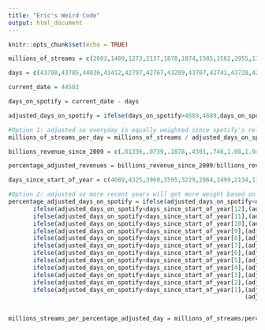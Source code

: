 ```yaml
---
title: "Eric's Weird Code"
output: html_document
---
```


```r
knitr::opts_chunk$set(echo = TRUE)
```

```r
millions_of_streams = c(2603,1489,1273,2137,1878,1874,1585,1562,2955,1306,2136,1911,1865,1766,1604,1585,1571,1566,1422,1285,2289,1721,1695,1536,1524,1451,1355,1354,2076,1871,1685,1662,1664,1640,1599,1572,1566,1543,1411,1384,1357,1979,1832,1681,1636,1513,1467,1458,1430,1414,1399,1281,1238,1254,2391,1670,1495,1425,1367,1372,1362,1302,1283,1268,1270,1280,1263,1243,1250,1234,1592,1524,1480,1310,1294,1274,1224,1215,1489,1236,1285,1239,1260,1244,1232,1223,1350,1351,1471,1469,1291,1543,1489,1231,1391,2157,1248,1229,1456)

days = c(43798,43785,44036,43412,42797,42767,43209,43707,42741,43728,42580,43553,42622,43224,41498,43483,42972,42615,41442,42993,42993,41810,43160,43315,42122,43726,43805,42151,43391,41810,42634,42317,42788,43370,42852,42818,41530,43329,43407,41358,40771,43637,43119,43770,27698,42824,42587,42678,41743,42524,41953,42874,43389,38145,43595,42950,43217,43595,42832,42986,41415,42692,42073,43196,42537,41156,43202,43560,39490,42846,42888,42299,42405,42171,43196,42713,42398,42163,42842,43154,42108,42244,35002,41156,43293,41778,42398,43250,42341,40963,42496,42065,42842,37455,43377,42465,41880,42573,42108)

current_date = 44503

days_on_spotify = current_date - days

adjusted_days_on_spotify = ifelse(days_on_spotify>4689,4689,days_on_spotify)

#Option 1: adjusted so everyday is equally weighted since spotify's release
millions_of_streams_per_day = millions_of_streams / adjusted_days_on_spotify

billions_revenue_since_2009 = c(.01336,.0739,.1878,.4301,.746,1.08,1.94,2.95,4.09,5.26,6.76,7.88,9.46)

percentage_adjusted_revenues = billions_revenue_since_2009/billions_revenue_since_2009[13]

days_since_start_of_year = c(4689,4325,3960,3595,3229,2864,2499,2134,1768,1403,1038,673,307)

#Option 2: adjusted so more recent years will get more weight based on total revenue of spotify (early years like 2009 will get less weight since there were significantly less spotify users)
percentage_adjusted_days_on_spotify = ifelse(adjusted_days_on_spotify<days_since_start_of_year[13],adjusted_days_on_spotify*percentage_adjusted_revenues[13],
       ifelse(adjusted_days_on_spotify<days_since_start_of_year[12],(adjusted_days_on_spotify-days_since_start_of_year[13])*percentage_adjusted_revenues[12]+307*percentage_adjusted_revenues[13],
       ifelse(adjusted_days_on_spotify<days_since_start_of_year[11],(adjusted_days_on_spotify-days_since_start_of_year[12])*percentage_adjusted_revenues[11]+365.25*percentage_adjusted_revenues[12]+307*percentage_adjusted_revenues[13],
       ifelse(adjusted_days_on_spotify<days_since_start_of_year[10],(adjusted_days_on_spotify-days_since_start_of_year[11])*percentage_adjusted_revenues[10]+365.25*percentage_adjusted_revenues[11]+365.25*percentage_adjusted_revenues[12]+307*percentage_adjusted_revenues[13],
       ifelse(adjusted_days_on_spotify<days_since_start_of_year[9],(adjusted_days_on_spotify-days_since_start_of_year[10])*percentage_adjusted_revenues[9]+365.25*percentage_adjusted_revenues[10]+365.25*percentage_adjusted_revenues[11]+365.25*percentage_adjusted_revenues[12]+307*percentage_adjusted_revenues[13],
       ifelse(adjusted_days_on_spotify<days_since_start_of_year[8],(adjusted_days_on_spotify-days_since_start_of_year[9])*percentage_adjusted_revenues[8]+365.25*percentage_adjusted_revenues[9]+365.25*percentage_adjusted_revenues[10]+365.25*percentage_adjusted_revenues[11]+365.25*percentage_adjusted_revenues[12]+307*percentage_adjusted_revenues[13],
       ifelse(adjusted_days_on_spotify<days_since_start_of_year[7],(adjusted_days_on_spotify-days_since_start_of_year[8])*percentage_adjusted_revenues[7]+365.25*percentage_adjusted_revenues[8]+365.25*percentage_adjusted_revenues[9]+365.25*percentage_adjusted_revenues[10]+365.25*percentage_adjusted_revenues[11]+365.25*percentage_adjusted_revenues[12]+307*percentage_adjusted_revenues[13],
       ifelse(adjusted_days_on_spotify<days_since_start_of_year[6],(adjusted_days_on_spotify-days_since_start_of_year[7])*percentage_adjusted_revenues[6]+365.25*percentage_adjusted_revenues[7]+365.25*percentage_adjusted_revenues[8]+365.25*percentage_adjusted_revenues[9]+365.25*percentage_adjusted_revenues[10]+365.25*percentage_adjusted_revenues[11]+365.25*percentage_adjusted_revenues[12]+307*percentage_adjusted_revenues[13],
       ifelse(adjusted_days_on_spotify<days_since_start_of_year[5],(adjusted_days_on_spotify-days_since_start_of_year[6])*percentage_adjusted_revenues[5]+365.25*percentage_adjusted_revenues[6]+365.25*percentage_adjusted_revenues[7]+365.25*percentage_adjusted_revenues[8]+365.25*percentage_adjusted_revenues[9]+365.25*percentage_adjusted_revenues[10]+365.25*percentage_adjusted_revenues[11]+365.25*percentage_adjusted_revenues[12]+307*percentage_adjusted_revenues[13],
       ifelse(adjusted_days_on_spotify<days_since_start_of_year[4],(adjusted_days_on_spotify-days_since_start_of_year[5])*percentage_adjusted_revenues[4]+365.25*percentage_adjusted_revenues[5]+365.25*percentage_adjusted_revenues[6]+365.25*percentage_adjusted_revenues[7]+365.25*percentage_adjusted_revenues[8]+365.25*percentage_adjusted_revenues[9]+365.25*percentage_adjusted_revenues[10]+365.25*percentage_adjusted_revenues[11]+365.25*percentage_adjusted_revenues[12]+307*percentage_adjusted_revenues[13],
       ifelse(adjusted_days_on_spotify<days_since_start_of_year[3],(adjusted_days_on_spotify-days_since_start_of_year[4])*percentage_adjusted_revenues[3]+365.25*percentage_adjusted_revenues[4]+365.25*percentage_adjusted_revenues[5]+365.25*percentage_adjusted_revenues[6]+365.25*percentage_adjusted_revenues[7]+365.25*percentage_adjusted_revenues[8]+365.25*percentage_adjusted_revenues[9]+365.25*percentage_adjusted_revenues[10]+365.25*percentage_adjusted_revenues[11]+365.25*percentage_adjusted_revenues[12]+307*percentage_adjusted_revenues[13],
       ifelse(adjusted_days_on_spotify<days_since_start_of_year[2],(adjusted_days_on_spotify-days_since_start_of_year[3])*percentage_adjusted_revenues[2]+365.25*percentage_adjusted_revenues[3]+365.25*percentage_adjusted_revenues[4]+365.25*percentage_adjusted_revenues[5]+365.25*percentage_adjusted_revenues[6]+365.25*percentage_adjusted_revenues[7]+365.25*percentage_adjusted_revenues[8]+365.25*percentage_adjusted_revenues[9]+365.25*percentage_adjusted_revenues[10]+365.25*percentage_adjusted_revenues[11]+365.25*percentage_adjusted_revenues[12]+307*percentage_adjusted_revenues[13],
       ifelse(adjusted_days_on_spotify<days_since_start_of_year[1],(adjusted_days_on_spotify-days_since_start_of_year[2])*percentage_adjusted_revenues[1]+365.25*percentage_adjusted_revenues[2]+365.25*percentage_adjusted_revenues[3]+365.25*percentage_adjusted_revenues[4]+365.25*percentage_adjusted_revenues[5]+365.25*percentage_adjusted_revenues[6]+365.25*percentage_adjusted_revenues[7]+365.25*percentage_adjusted_revenues[8]+365.25*percentage_adjusted_revenues[9]+365.25*percentage_adjusted_revenues[10]+365.25*percentage_adjusted_revenues[11]+365.25*percentage_adjusted_revenues[12]+307*percentage_adjusted_revenues[13],
                                                                   (adjusted_days_on_spotify-days_since_start_of_year[2])*percentage_adjusted_revenues[1]+365.25*percentage_adjusted_revenues[2]+365.25*percentage_adjusted_revenues[3]+365.25*percentage_adjusted_revenues[4]+365.25*percentage_adjusted_revenues[5]+365.25*percentage_adjusted_revenues[6]+365.25*percentage_adjusted_revenues[7]+365.25*percentage_adjusted_revenues[8]+365.25*percentage_adjusted_revenues[9]+365.25*percentage_adjusted_revenues[10]+365.25*percentage_adjusted_revenues[11]+365.25*percentage_adjusted_revenues[12]+307*percentage_adjusted_revenues[13])))))))))))))
       

millions_streams_per_percentage_adjusted_day = millions_of_streams/percentage_adjusted_days_on_spotify







```